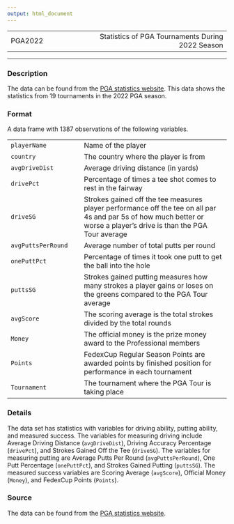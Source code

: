 ```yaml
---
output: html_document
---
```



| | |
| :----------------------------- | -----------------------------------------------------------: |
| PGA2022                    |Statistics of PGA Tournaments During 2022 Season  |

---

### Description

The data can be found from the [PGA statistics website](https://www.pgatour.com/stats){target="_blank"}. This data shows the statistics from 19 tournaments in the 2022 PGA season.

### Format

A data frame with 1387 observations of the following variables.

| | |
| :----------------------------- | :----------------------------------------------------------- |
| `playerName`| Name of the player
| `country`| The country where the player is from
| `avgDriveDist`| Average driving distance (in yards)
| `drivePct`| Percentage of times a tee shot comes to rest in the fairway
| `driveSG`| Strokes gained off the tee measures player performance off the tee on all par 4s and par 5s of how much better or worse a player’s drive is than the PGA Tour average
| `avgPuttsPerRound`| Average number of total putts per round
| `onePuttPct`| Percentage of times it took one putt to get the ball into the hole
| `puttsSG`| Strokes gained putting measures how many strokes a player gains or loses on the greens compared to the PGA Tour average
| `avgScore`| The scoring average is the total strokes divided by the total rounds 
| `Money`| The official money is the prize money award to the Professional members
| `Points`| FedexCup Regular Season Points are awarded points by finished position for performance in each tournament
| `Tournament`| The tournament where the PGA Tour is taking place

### Details

The data set has statistics with variables for driving ability, putting ability, and measured success. The variables for measuring driving include Average Driving Distance (`avgDriveDist`), Driving Accuracy Percentage (`drivePct`), and Strokes Gained Off the Tee (`driveSG`). The variables for measuring putting are Average Putts Per Round (`avgPuttsPerRound`), One Putt Percentage (`onePuttPct`), and Strokes Gained Putting (`puttsSG`). The measured success variables are Scoring Average (`avgScore`), Official Money (`Money`), and FedexCup Points (`Points`).

### Source

The data can be found from the [PGA statistics website](https://www.pgatour.com/stats){target="_blank"}.

